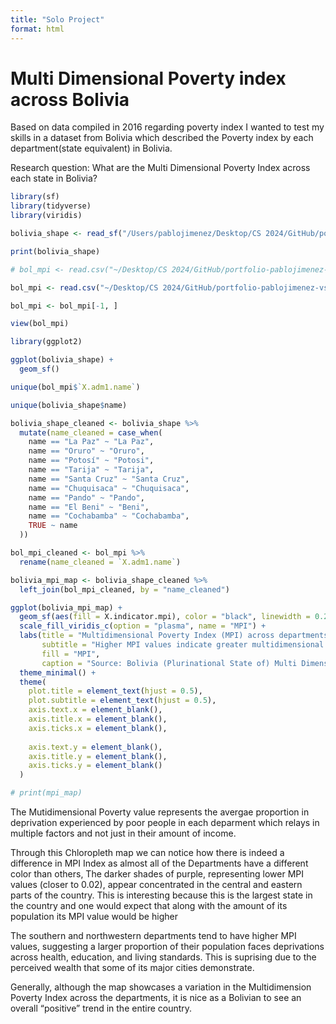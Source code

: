 ```yaml
---
title: "Solo Project"
format: html
---
```


# Multi Dimensional Poverty index across Bolivia 

Based on data compiled in 2016 regarding poverty index I wanted to test my skills in a dataset from Bolivia which described the Poverty index by each department(state equivalent) in Bolivia.

Research question: What are the Multi Dimensional Poverty Index across each state in Bolivia?


```r
library(sf)
library(tidyverse)
library(viridis)

bolivia_shape <- read_sf("/Users/pablojimenez/Desktop/CS 2024/GitHub/portfolio-pablojimenez-vs/data/bo_shp/bo.shp")

print(bolivia_shape)

# bol_mpi <- read.csv("~/Desktop/CS 2024/GitHub/portfolio-pablojimenez-vs/data/bol_mpi.csv", header=FALSE, comment.char="#")

bol_mpi <- read.csv("~/Desktop/CS 2024/GitHub/portfolio-pablojimenez-vs/data/bol_mpi.csv", skip = 1, header = TRUE)

bol_mpi <- bol_mpi[-1, ]

view(bol_mpi)
```

```r
library(ggplot2)

ggplot(bolivia_shape) +
  geom_sf()

unique(bol_mpi$`X.adm1.name`)

unique(bolivia_shape$name)

bolivia_shape_cleaned <- bolivia_shape %>%
  mutate(name_cleaned = case_when(
    name == "La Paz" ~ "La Paz",
    name == "Oruro" ~ "Oruro",
    name == "Potosí" ~ "Potosi",
    name == "Tarija" ~ "Tarija",
    name == "Santa Cruz" ~ "Santa Cruz",
    name == "Chuquisaca" ~ "Chuquisaca",
    name == "Pando" ~ "Pando",
    name == "El Beni" ~ "Beni",
    name == "Cochabamba" ~ "Cochabamba",
    TRUE ~ name 
  ))

bol_mpi_cleaned <- bol_mpi %>%
  rename(name_cleaned = `X.adm1.name`)
```

```r
bolivia_mpi_map <- bolivia_shape_cleaned %>%
  left_join(bol_mpi_cleaned, by = "name_cleaned")
```

```r
ggplot(bolivia_mpi_map) +
  geom_sf(aes(fill = X.indicator.mpi), color = "black", linewidth = 0.2) +
  scale_fill_viridis_c(option = "plasma", name = "MPI") +
  labs(title = "Multidimensional Poverty Index (MPI) across departments in Bolivia",
       subtitle = "Higher MPI values indicate greater multidimensional poverty",
       fill = "MPI",
       caption = "Source: Bolivia (Plurinational State of) Multi Dimensional Poverty Index") +
  theme_minimal() +
  theme(
    plot.title = element_text(hjust = 0.5),
    plot.subtitle = element_text(hjust = 0.5),
    axis.text.x = element_blank(), 
    axis.title.x = element_blank(), 
    axis.ticks.x = element_blank(),
    
    axis.text.y = element_blank(), 
    axis.title.y = element_blank(), 
    axis.ticks.y = element_blank() 
  )

# print(mpi_map)
```

The Mutidimensional Poverty value represents the avergae proportion in deprivation experienced by poor people in each deparment which relays in multiple factors and not just in their amount of income.

Through this Chloropleth map we can notice how there is indeed a difference in MPI Index as almost all of the Departments have a different color than others, The darker shades of purple, representing lower MPI values (closer to 0.02), appear concentrated in the central and eastern parts of the country. This is interesting because this is the largest state in the country and one would expect that along with the amount of its population its MPI value would be higher

The southern and northwestern departments tend to have higher MPI values, suggesting a larger proportion of their population faces deprivations across health, education, and living standards. This is suprising due to the perceived wealth that some of its major cities demonstrate.

Generally, although the map showcases a variation in the Multidimension Poverty Index across the departments, it is nice as a Bolivian to see an overall "positive" trend in the entire country.
